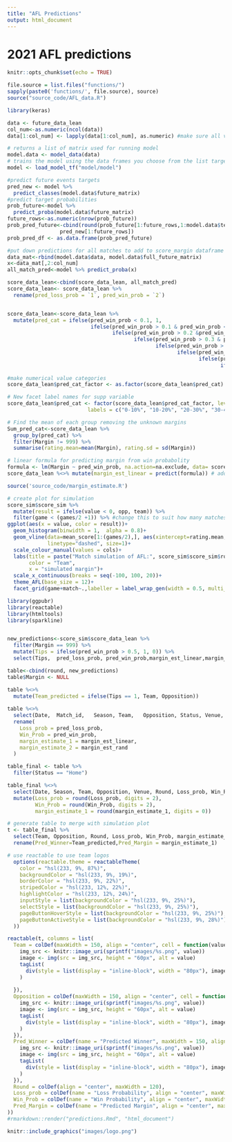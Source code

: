 ```yaml
---
title: "AFL Predictions"
output: html_document
---
```


# 2021 AFL predictions

```r
knitr::opts_chunk$set(echo = TRUE)
```


```r
file.source = list.files("functions/")
sapply(paste0('functions/', file.source), source)
source("source_code/AFL_data.R")

```

```r
library(keras)

data <- future_data_lean
col_num<-as.numeric(ncol(data))
data[1:col_num] <- lapply(data[1:col_num], as.numeric) #make sure all variables are numeric

# returns a list of matrix used for running model
model.data <- model_data(data)
# trains the model using the data frames you choose from the list target needs to be categorical
model <- load_model_tf("model/model")

```

```r
#predict future events targets
pred_new <- model %>% 
  predict_classes(model.data$future_matrix)
#predict target probabilities
prob_future<-model %>% 
  predict_proba(model.data$future_matrix)
future_rows<-as.numeric(nrow(prob_future))
prob_pred_future<-cbind(round(prob_future[1:future_rows,1:model.data$test_dim], 3),
                 pred_new[1:future_rows])
prob_pred_df <- as.data.frame(prob_pred_future)

#put down predictions for all matches to add to score_margin dataframe
data_mat<-rbind(model.data$data, model.data$full_future_matrix)
x<-data_mat[,2:col_num]
all_match_pred<-model %>% predict_proba(x)

score_data_lean<-cbind(score_data_lean, all_match_pred)
score_data_lean<- score_data_lean %>%  
  rename(pred_loss_prob = `1`, pred_win_prob = `2`)


score_data_lean<-score_data_lean %>%
  mutate(pred_cat = ifelse(pred_win_prob < 0.1, 1, 
                           ifelse(pred_win_prob > 0.1 & pred_win_prob < 0.2, 2,
                                  ifelse(pred_win_prob > 0.2 &pred_win_prob < 0.3, 3,
                                         ifelse(pred_win_prob > 0.3 & pred_win_prob < 0.4, 4,
                                                ifelse(pred_win_prob > 0.4 & pred_win_prob < 0.5, 5,
                                                       ifelse(pred_win_prob > 0.5 & pred_win_prob < 0.6, 6,
                                                              ifelse(pred_win_prob > 0.6 & pred_win_prob< 0.7, 7,
                                                                     ifelse(pred_win_prob > 0.7 & pred_win_prob < 0.8, 8,
                                                                            ifelse(pred_win_prob > 0.8 & pred_win_prob < 0.9, 9, 10))))))))))
#make numerical value categories
score_data_lean$pred_cat_factor <- as.factor(score_data_lean$pred_cat)

# New facet label names for supp variable
score_data_lean$pred_cat <- factor(score_data_lean$pred_cat_factor, levels = c(1,2,3,4,5,6,7,8,9,10), 
                          labels = c("0-10%", "10-20%", "20-30%", "30-40%", "40-50%", "50-60%", "60-70%", "70-80%", "80-90%", "90-100%"))

# Find the mean of each group removing the unknown margins
Sum_pred_cat<-score_data_lean %>%
  group_by(pred_cat) %>% 
  filter(Margin != 999) %>% 
  summarise(rating.mean=mean(Margin), rating.sd = sd(Margin))

# linear formula for predicting margin from win probabolity
formula <- lm(Margin ~ pred_win_prob, na.action=na.exclude, data= score_data_lean)
score_data_lean %<>% mutate(margin_est_linear = predict(formula)) # add estimate of margin


```


```r
source('source_code/margin_estimate.R')
```


```r
# create plot for simulation
score_sim$score_sim %>% 
  mutate(result = ifelse(value < 0, opp, team)) %>% 
  filter(game < (games/2 +1)) %>% #change this to suit how many matches there are that round
ggplot(aes(x = value, color = result))+
  geom_histogram(binwidth = 1,  alpha = 0.8)+
  geom_vline(data=mean_score[1:(games/2),], aes(xintercept=rating.mean,  colour=result), #change mean_score[1:games/2]
             linetype="dashed", size=1)+
  scale_colour_manual(values = cols)+
  labs(title = paste("Match simulation of AFL:", score_sim$score_sim$round,sep = " "),
       color = "Team",
       x = "simulated margin")+
  scale_x_continuous(breaks = seq(-100, 100, 20))+
  theme_AFL(base_size = 12)+
  facet_grid(game+match~.,labeller = label_wrap_gen(width = 0.5, multi_line = TRUE))
```

```r
library(ggpubr)
library(reactable)
library(htmltools)
library(sparkline)


new_predictions<-score_sim$score_data_lean %>% 
  filter(Margin == 999) %>% 
  mutate(Tips = ifelse(pred_win_prob > 0.5, 1, 0)) %>% 
  select(Tips,	pred_loss_prob,	pred_win_prob,margin_est_linear,margin_est_rand)

table<-cbind(round, new_predictions)
table$Margin <- NULL

table %<>% 
  mutate(Team_predicted = ifelse(Tips == 1, Team, Opposition))
  
table %<>%
  select(Date,	Match_id,	Season,	Team,	Opposition,	Status,	Venue,	Round,	results,	Odds,	line_Odds,	Opp_Odds,	Opp_lineOdds,	Tips,	pred_loss_prob,	pred_win_prob, Team_predicted,	margin_est_linear,	margin_est_rand) %>% 
  rename(
    Loss_prob = pred_loss_prob,
    Win_Prob = pred_win_prob,
    margin_estimate_1 = margin_est_linear,
    margin_estimate_2 = margin_est_rand
  )

table_final <- table %>% 
  filter(Status == "Home")

table_final %<>% 
  select(Date, Season, Team, Opposition, Venue, Round, Loss_prob, Win_Prob, Team_predicted, margin_estimate_1) %>% 
  mutate(Loss_prob = round(Loss_prob, digits = 2),
         Win_Prob = round(Win_Prob, digits = 2),
         margin_estimate_1 = round(margin_estimate_1, digits = 0))

# generate table to merge with simulation plot
t <- table_final %>% 
  select(Team, Opposition, Round, Loss_prob, Win_Prob, margin_estimate_1, Team_predicted) %>% 
  rename(Pred_Winner=Team_predicted,Pred_Margin = margin_estimate_1)

# use reactable to use team logos
  options(reactable.theme = reactableTheme(
    color = "hsl(233, 9%, 87%)",
    backgroundColor = "hsl(233, 9%, 19%)",
    borderColor = "hsl(233, 9%, 22%)",
    stripedColor = "hsl(233, 12%, 22%)",
    highlightColor = "hsl(233, 12%, 24%)",
    inputStyle = list(backgroundColor = "hsl(233, 9%, 25%)"),
    selectStyle = list(backgroundColor = "hsl(233, 9%, 25%)"),
    pageButtonHoverStyle = list(backgroundColor = "hsl(233, 9%, 25%)"),
    pageButtonActiveStyle = list(backgroundColor = "hsl(233, 9%, 28%)")
  ))

reactable(t, columns = list(
  Team = colDef(maxWidth = 150, align = "center", cell = function(value) {
    img_src <- knitr::image_uri(sprintf("images/%s.png", value))
    image <- img(src = img_src, height = "60px", alt = value)
    tagList(
      div(style = list(display = "inline-block", width = "80px"), image)
    )
    
  }),
  Opposition = colDef(maxWidth = 150, align = "center", cell = function(value) {
    img_src <- knitr::image_uri(sprintf("images/%s.png", value))
    image <- img(src = img_src, height = "60px", alt = value)
    tagList(
      div(style = list(display = "inline-block", width = "80px"), image)
    )
  }),
  Pred_Winner = colDef(name = "Predicted Winner", maxWidth = 150, align = "center", cell = function(value) {
    img_src <- knitr::image_uri(sprintf("images/%s.png", value))
    image <- img(src = img_src, height = "60px", alt = value)
    tagList(
      div(style = list(display = "inline-block", width = "80px"), image)
    )
  }),
  Round = colDef(align = "center", maxWidth = 120),
  Loss_prob = colDef(name = "Loss Probability", align = "center", maxWidth = 120),
  Win_Prob = colDef(name = "Win Probability", align = "center", maxWidth = 120),
  Pred_Margin = colDef(name = "Predicted Margin", align = "center", maxWidth = 120)
))
#rmarkdown::render("predictions.Rmd", "html_document")
```


```r
knitr::include_graphics("images/logo.png")
```
